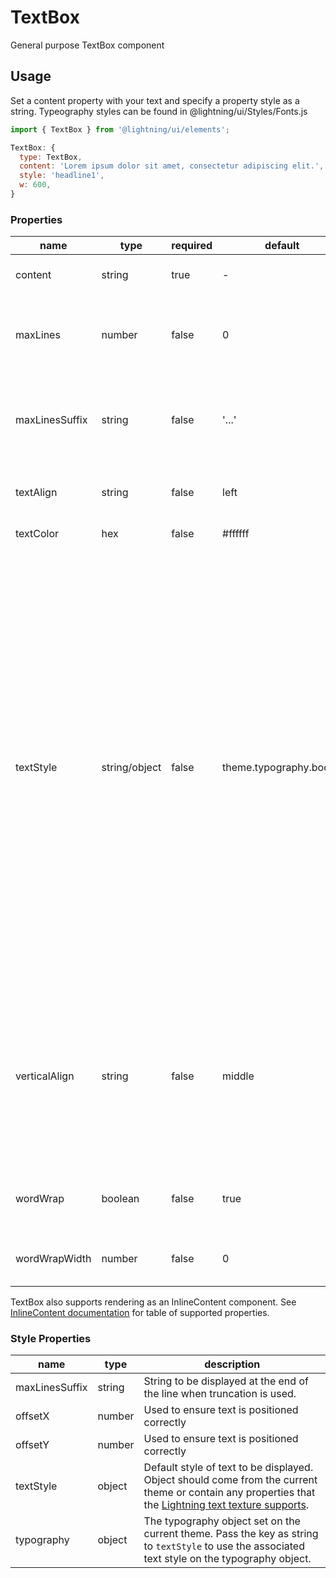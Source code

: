 
# TextBox

General purpose TextBox component

## Usage

Set a content property with your text and specify a property style as a string. Typeography styles can be found in @lightning/ui/Styles/Fonts.js

```js
import { TextBox } from '@lightning/ui/elements';

TextBox: {
  type: TextBox,
  content: 'Lorem ipsum dolor sit amet, consectetur adipiscing elit.',
  style: 'headline1',
  w: 600,
}
```

<Canvas>
  <Story id="elements-textbox--base" />
</Canvas>

### Properties

| name           | type          | required | default                | description                                                                                                                                                                                                                                                                                                                                                                                                                                         |
| -------------- | ------------- | -------- | ---------------------- | --------------------------------------------------------------------------------------------------------------------------------------------------------------------------------------------------------------------------------------------------------------------------------------------------------------------------------------------------------------------------------------------------------------------------------------------------- |
| content        | string        | true     | -                      | Text to be displayed in element                                                                                                                                                                                                                                                                                                                                                                                                                     |
| maxLines       | number        | false    | 0                      | Maximum number of lines to display before truncation.                                                                                                                                                                                                                                                                                                                                                                                               |
| maxLinesSuffix | string        | false    | '...'                  | String to be displayed at the end of the line when truncation is used                                                                                                                                                                                                                                                                                                                                                                               |
| textAlign      | string        | false    | left                   | Avalilable values 'left', 'right', or 'center'.                                                                                                                                                                                                                                                                                                                                                                                                     |
| textColor      | hex           | false    | #ffffff                | Desired text color.                                                                                                                                                                                                                                                                                                                                                                                                                                 |
| textStyle      | string/object | false    | theme.typography.body1 | Style of text to be displayed. This value will take precedent over the `textStyle` style property. Avalilable values display1, display2, headline1, headline2, headline3, body1, body2, body3, button1, button2, callout1, caption. Alternatively an object can be passed in containing any [properties that the Lightning text texture supports](https://lightningjs.io/docs/#/lightning-core-reference/RenderEngine/Textures/Text?id=properties). |
| verticalAlign  | string        | false    | middle                 | When lineHeight is larger than fontSize, specifies how text should align vertically inside each line. Avalilable values 'top', 'middle', or 'bottom'.                                                                                                                                                                                                                                                                                               |
| wordWrap       | boolean       | false    | true                   | Allows long sentences to be broken into new lines.                                                                                                                                                                                                                                                                                                                                                                                                  |
| wordWrapWidth  | number        | false    | 0                      | Width set to start wrapping to next line.                                                                                                                                                                                                                                                                                                                                                                                                           |

TextBox also supports rendering as an InlineContent component. See [InlineContent documentation](/?path=/docs/layout-inlinecontent--basic) for table of supported properties.

### Style Properties

| name           | type   | description                                                                                                                                                                                                                                             |
| -------------- | ------ | ------------------------------------------------------------------------------------------------------------------------------------------------------------------------------------------------------------------------------------------------------- |
| maxLinesSuffix | string | String to be displayed at the end of the line when truncation is used.                                                                                                                                                                                  |
| offsetX        | number | Used to ensure text is positioned correctly                                                                                                                                                                                                             |
| offsetY        | number | Used to ensure text is positioned correctly                                                                                                                                                                                                             |
| textStyle      | object | Default style of text to be displayed. Object should come from the current theme or contain any properties that the [Lightning text texture supports](https://lightningjs.io/docs/#/lightning-core-reference/RenderEngine/Textures/Text?id=properties). |
| typography     | object | The typography object set on the current theme. Pass the key as string to `textStyle` to use the associated text style on the typography object.                                                                                                        |
